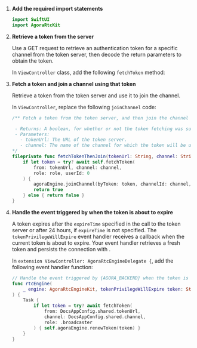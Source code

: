 
1.  **Add the required import statements**

    ``` swift
    import SwiftUI
    import AgoraRtcKit
    ```

2.  **Retrieve a token from the server**

    Use a GET request to retrieve an authentication token for a specific channel from the token server, then decode the return parameters to obtain the token.

    In `ViewController` class, add the following `fetchToken` method:

    <FetchToken />

3.  **Fetch a token and join a channel using that token**

    Retrieve a token from the token server and use it to join the channel.

    In `ViewController`, replace the following `joinChannel` code:

    ``` swift
    /** Fetch a token from the token server, and then join the channel using Agora SDK.

     - Returns: A boolean, for whether or not the token fetching was successful.
     - Parameters:
       - tokenUrl: The URL of the token server.
       - channel: The name of the channel for which the token will be used.
    */
    fileprivate func fetchTokenThenJoin(tokenUrl: String, channel: String) async -> Bool {
        if let token = try? await self.fetchToken(
            from: tokenUrl, channel: channel,
            role: role, userId: 0
        ) {
            agoraEngine.joinChannel(byToken: token, channelId: channel, info: nil, uid: 0)
            return true
        } else { return false }
    }
    ```

4.  **Handle the event triggered by <Vg k="AGORA_BACKEND" /> when the token is about to expire**

    A token expires after the `expireTime` specified in the call to the token server or after 24 hours, if `expireTime` is not specified. The `tokenPrivilegeWillExpire` event handler receives a callback when the current token is about to expire. Your event handler retrieves a fresh token and persists the connection with <Vg k="AGORA_BACKEND" />.

    In `extension ViewController: AgoraRtcEngineDelegate {`, add the following event handler function:

    ``` swift
    // Handle the event triggered by {AGORA_BACKEND} when the token is about to expire
    func rtcEngine(
        _ engine: AgoraRtcEngineKit, tokenPrivilegeWillExpire token: String
    ) {
        Task {
            if let token = try? await fetchToken(
                from: DocsAppConfig.shared.tokenUrl,
                channel: DocsAppConfig.shared.channel,
                role: .broadcaster
            ) { self.agoraEngine.renewToken(token) }
        }
    }
    ```
